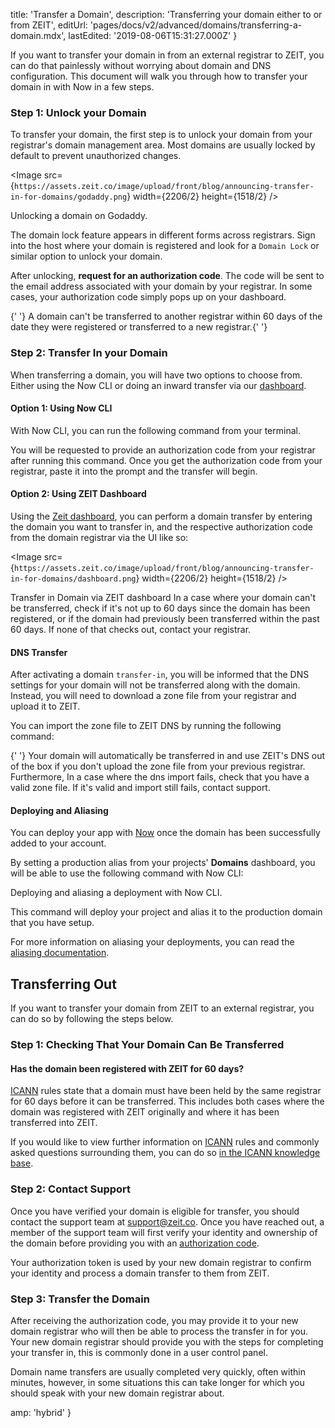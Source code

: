 
  title: 'Transfer a Domain',
  description: 'Transferring your domain either to or from ZEIT',
  editUrl: 'pages/docs/v2/advanced/domains/transferring-a-domain.mdx',
  lastEdited: '2019-08-06T15:31:27.000Z'
}

If you want to transfer your domain in from an external registrar to ZEIT, you can do that painlessly without worrying about domain and DNS configuration. This document will walk you through how to transfer your domain in with Now in a few steps.

### Step 1: Unlock your Domain

To transfer your domain, the first step is to unlock your domain from your registrar's domain management area. Most domains are usually locked by default to prevent unauthorized changes.

<Image
  src={`https://assets.zeit.co/image/upload/front/blog/announcing-transfer-in-for-domains/godaddy.png`}
  width={2206/2}
  height={1518/2}
/>
<Caption>Unlocking a domain on Godaddy.</Caption>

The domain lock feature appears in different forms across registrars. Sign into the host where your domain is registered and look for a `Domain Lock` or similar option to unlock your domain.

After unlocking, **request for an authorization code**. The code will be sent to the email address associated with your domain by your registrar. In some cases, your authorization code simply pops up on your dashboard.

<Note>
  {' '}
  A domain can't be transferred to another registrar within 60 days of the date
  they were registered or transferred to a new registrar.{' '}
</Note>

### Step 2: Transfer In your Domain

When transferring a domain, you will have two options to choose from. Either using the Now CLI or doing an inward transfer via our [dashboard](https://zeit.co/dashboard/domains).

#### Option 1: Using Now CLI

With Now CLI, you can run the following command from your terminal.

<Snippet dark text="now domains transfer-in <your-domain>" />

You will be requested to provide an authorization code from your registrar after running this command. Once you get the authorization code from your registrar, paste it into the prompt and the transfer will begin.

#### Option 2: Using ZEIT Dashboard

Using the [Zeit dashboard](https://zeit.co/dashboard/domains), you can perform a domain transfer by entering the domain you want to transfer in, and the respective authorization code from the domain registrar via the UI like so:

<Image
  src={`https://assets.zeit.co/image/upload/front/blog/announcing-transfer-in-for-domains/dashboard.png`}
  width={2206/2}
  height={1518/2}
/>
<Caption>Transfer in Domain via ZEIT dashboard</Caption>

<Note>
  In a case where your domain can't be transferred, check if it's not up to 60
  days since the domain has been registered, or if the domain had previously
  been transferred within the past 60 days. If none of that checks out, contact
  your registrar.
</Note>

#### DNS Transfer

After activating a domain `transfer-in`, you will be informed that the DNS settings for your domain will not be transferred along with the domain. Instead, you will need to download a zone file from your registrar and upload it to ZEIT.

You can import the zone file to ZEIT DNS by running the following command:

<Snippet dark text="now dns import <your-domain> <zonefile>" />

<Note>
  {' '}
  Your domain will automatically be transferred in and use ZEIT's DNS out of the
  box if you don't upload the zone file from your previous registrar.
  Furthermore, In a case where the dns import fails, check that you have a valid
  zone file. If it's valid and import still fails, contact support.
</Note>

#### Deploying and Aliasing

You can deploy your app with [Now](/docs/v2/getting-started/installation/) once the domain has been successfully added to your account.

By setting a production alias from your projects' **Domains** dashboard, you will be able to use the following command with Now CLI:

<Snippet dark text="now --target production" />
<Caption>Deploying and aliasing a deployment with Now CLI.</Caption>

This command will deploy your project and alias it to the production domain that you have setup.

For more information on aliasing your deployments, you can read the [aliasing documentation](/docs/v2/custom-domains#deploying-with-your-domain).

## Transferring Out

If you want to transfer your domain from ZEIT to an external registrar, you can do so by following the steps below.

### Step 1: Checking That Your Domain Can Be Transferred

#### Has the domain been registered with ZEIT for 60 days?

[ICANN](https://www.icann.org/) rules state that a domain must have been held by the same registrar for 60 days before it can be transferred. This includes both cases where the domain was registered with ZEIT originally and where it has been transferred into ZEIT.

If you would like to view further information on [ICANN](https://www.icann.org/) rules and commonly asked questions surrounding them, you can do so [in the ICANN knowledge base](https://www.icann.org/resources/pages/name-holder-faqs-2017-10-10-en).

### Step 2: Contact Support

Once you have verified your domain is eligible for transfer, you should contact the support team at [support@zeit.co](mailto:support@zeit.co). Once you have reached out, a member of the support team will first verify your identity and ownership of the domain before providing you with an [authorization code](https://www.icann.org/resources/pages/auth-2013-05-03-en).

Your authorization token is used by your new domain registrar to confirm your identity and process a domain transfer to them from ZEIT.

### Step 3: Transfer the Domain

After receiving the authorization code, you may provide it to your new domain registrar who will then be able to process the transfer in for you. Your new domain registrar should provide you with the steps for completing your transfer in, this is commonly done in a user control panel.

Domain name transfers are usually completed very quickly, often within minutes, however, in some situations this can take longer for which you should speak with your new domain registrar about.


  amp: 'hybrid'
}
